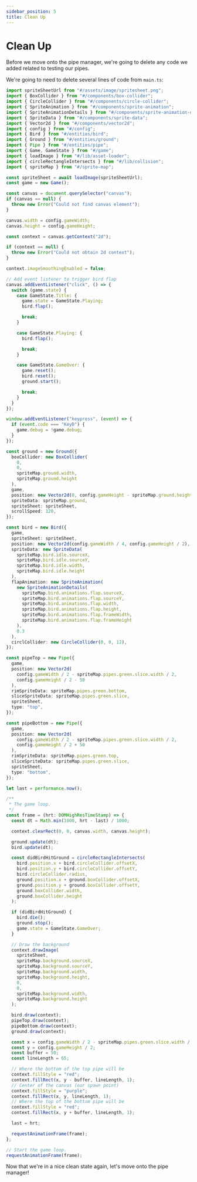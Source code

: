 ```yaml
---
sidebar_position: 5
title: Clean Up
---
```


# Clean Up

Before we move onto the pipe manager, we're going to delete any code we added related to testing our pipes.

We're going to need to delete several lines of code from `main.ts`:

```ts title="src/main.ts" -{11,106-128,173-174,177-190}
import spriteSheetUrl from "#/assets/image/spritesheet.png";
import { BoxCollider } from "#/components/box-collider";
import { CircleCollider } from "#/components/circle-collider";
import { SpriteAnimation } from "#/components/sprite-animation";
import { SpriteAnimationDetails } from "#/components/sprite-animation-details";
import { SpriteData } from "#/components/sprite-data";
import { Vector2d } from "#/components/vector2d";
import { config } from "#/config";
import { Bird } from "#/entities/bird";
import { Ground } from "#/entities/ground";
import { Pipe } from "#/entities/pipe";
import { Game, GameState } from "#/game";
import { loadImage } from "#/lib/asset-loader";
import { circleRectangleIntersects } from "#/lib/collision";
import { spriteMap } from "#/sprite-map";

const spriteSheet = await loadImage(spriteSheetUrl);
const game = new Game();

const canvas = document.querySelector("canvas");
if (canvas == null) {
  throw new Error("Could not find canvas element");
}

canvas.width = config.gameWidth;
canvas.height = config.gameHeight;

const context = canvas.getContext("2d");

if (context == null) {
  throw new Error("Could not obtain 2d context");
}

context.imageSmoothingEnabled = false;

// Add event listener to trigger bird flap
canvas.addEventListener("click", () => {
  switch (game.state) {
    case GameState.Title: {
      game.state = GameState.Playing;
      bird.flap();

      break;
    }

    case GameState.Playing: {
      bird.flap();

      break;
    }

    case GameState.GameOver: {
      game.reset();
      bird.reset();
      ground.start();

      break;
    }
  }
});

window.addEventListener("keypress", (event) => {
  if (event.code === "KeyD") {
    game.debug = !game.debug;
  }
});

const ground = new Ground({
  boxCollider: new BoxCollider(
    0,
    0,
    spriteMap.ground.width,
    spriteMap.ground.height
  ),
  game,
  position: new Vector2d(0, config.gameHeight - spriteMap.ground.height),
  spriteData: spriteMap.ground,
  spriteSheet: spriteSheet,
  scrollSpeed: 120,
});

const bird = new Bird({
  game,
  spriteSheet: spriteSheet,
  position: new Vector2d(config.gameWidth / 4, config.gameHeight / 2),
  spriteData: new SpriteData(
    spriteMap.bird.idle.sourceX,
    spriteMap.bird.idle.sourceY,
    spriteMap.bird.idle.width,
    spriteMap.bird.idle.height
  ),
  flapAnimation: new SpriteAnimation(
    new SpriteAnimationDetails(
      spriteMap.bird.animations.flap.sourceX,
      spriteMap.bird.animations.flap.sourceY,
      spriteMap.bird.animations.flap.width,
      spriteMap.bird.animations.flap.height,
      spriteMap.bird.animations.flap.frameWidth,
      spriteMap.bird.animations.flap.frameHeight
    ),
    0.3
  ),
  circlCollider: new CircleCollider(0, 0, 12),
});

const pipeTop = new Pipe({
  game,
  position: new Vector2d(
    config.gameWidth / 2 - spriteMap.pipes.green.slice.width / 2,
    config.gameHeight / 2 - 50
  ),
  rimSpriteData: spriteMap.pipes.green.bottom,
  sliceSpriteData: spriteMap.pipes.green.slice,
  spriteSheet,
  type: "top",
});

const pipeBottom = new Pipe({
  game,
  position: new Vector2d(
    config.gameWidth / 2 - spriteMap.pipes.green.slice.width / 2,
    config.gameHeight / 2 + 50
  ),
  rimSpriteData: spriteMap.pipes.green.top,
  sliceSpriteData: spriteMap.pipes.green.slice,
  spriteSheet,
  type: "bottom",
});

let last = performance.now();

/**
 * The game loop.
 */
const frame = (hrt: DOMHighResTimeStamp) => {
  const dt = Math.min(1000, hrt - last) / 1000;

  context.clearRect(0, 0, canvas.width, canvas.height);

  ground.update(dt);
  bird.update(dt);

  const didBirdHitGround = circleRectangleIntersects(
    bird.position.x + bird.circleCollider.offsetX,
    bird.position.y + bird.circleCollider.offsetY,
    bird.circleCollider.radius,
    ground.position.x + ground.boxCollider.offsetX,
    ground.position.y + ground.boxCollider.offsetY,
    ground.boxCollider.width,
    ground.boxCollider.height
  );

  if (didBirdHitGround) {
    bird.die();
    ground.stop();
    game.state = GameState.GameOver;
  }

  // Draw the background
  context.drawImage(
    spriteSheet,
    spriteMap.background.sourceX,
    spriteMap.background.sourceY,
    spriteMap.background.width,
    spriteMap.background.height,
    0,
    0,
    spriteMap.background.width,
    spriteMap.background.height
  );

  bird.draw(context);
  pipeTop.draw(context);
  pipeBottom.draw(context);
  ground.draw(context);

  const x = config.gameWidth / 2 - spriteMap.pipes.green.slice.width / 2;
  const y = config.gameHeight / 2;
  const buffer = 50;
  const lineLength = 65;

  // Where the bottom of the top pipe will be
  context.fillStyle = "red";
  context.fillRect(x, y - buffer, lineLength, 1);
  // Center of the canvas (our spawn point)
  context.fillStyle = "purple";
  context.fillRect(x, y, lineLength, 1);
  // Where the top of the bottom pipe will be
  context.fillStyle = "red";
  context.fillRect(x, y + buffer, lineLength, 1);

  last = hrt;

  requestAnimationFrame(frame);
};

// Start the game loop.
requestAnimationFrame(frame);
```

Now that we're in a nice clean state again, let's move onto the pipe manager!
